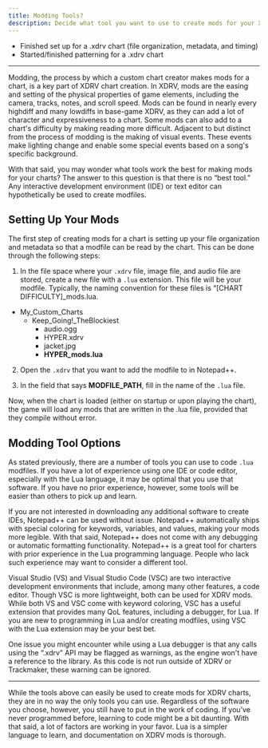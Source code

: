 ```yaml
---
title: Modding Tools?
description: Decide what tool you want to use to create mods for your XDRV chart.
---
```


<Aside type="note" title="Recommended Precursors:">

- Finished set up for a .xdrv chart (file organization, metadata, and timing)
- Started/finished patterning for a .xdrv chart

</Aside>

---
 
Modding, the process by which a custom chart creator makes mods for a chart, is a key part of XDRV chart creation. In XDRV, mods are the easing and setting of the physical properties of game elements, including the camera, tracks, notes, and scroll speed. Mods can be found in nearly every highdiff and many lowdiffs in base-game XDRV, as they can add a lot of character and expressiveness to a chart. Some mods can also add to a chart's difficulty by making reading more difficult. Adjacent to but distinct from the process of modding is the making of visual events. These events make lighting change and enable some special events based on a song's specific background.

With that said, you may wonder what tools work the best for making mods for your charts? The answer to this question is that there is no “best tool.” Any interactive development environment (IDE) or text editor can hypothetically be used to create modfiles.

## Setting Up Your Mods

The first step of creating mods for a chart is setting up your file organization and metadata so that a modfile can be read by the chart. This can be done through the following steps:

<Steps>

1. In the file space where your `.xdrv` file, image file, and audio file are stored, create a new file with a `.lua` extension. This file will be your modfile. Typically, the naming convention for these files is “[CHART DIFFICULTY]_mods.lua.

</Steps>

<FileTree>

- My_Custom_Charts
	- Keep_Going!_TheBlockiest 
		- audio.ogg
		- HYPER.xdrv
		- jacket.jpg
		- **HYPER_mods.lua**

</FileTree>

<Steps>

2. Open the `.xdrv` that you want to add the modfile to in Notepad++.

3. In the field that says **MODFILE_PATH**, fill in the name of the `.lua` file.

</Steps>
	
Now, when the chart is loaded (either on startup or upon playing the chart), the game will load any mods that are written in the .lua file, provided that they compile without error.

## Modding Tool Options

As stated previously, there are a number of tools you can use to code `.lua` modfiles. If you have a lot of experience using one IDE or code editor, especially with the Lua language, it may be optimal that you use that software. If you have no prior experience, however, some tools will be easier than others to pick up and learn.

<Card title = "Notepad++" icon="laptop">

If you are not interested in downloading any additional software to create IDEs, Notepad++ can be used without issue. Notepad++ automatically ships with special coloring for keywords, variables, and values, making your mods more legible. With that said, Notepad++ does not come with any debugging or automatic formatting functionality. Notepad++ is a great tool for charters with prior experience in the Lua programming language. People who lack such experience may want to consider a different tool.

</Card>
<Card title = "Visual Studio / Visual Studio Code" icon="laptop">

Visual Studio (VS) and Visual Studio Code (VSC) are two interactive development environments that include, among many other features, a code editor. Though VSC is more lightweight, both can be used for XDRV mods. While both VS and VSC come with keyword coloring, VSC has a useful extension that provides many QoL features, including a debugger, for Lua. If you are new to programming in Lua and/or creating modfiles, using VSC with the Lua extension may be your best bet.

</Card>

<Aside type="caution" name="Debugger Warnings">

One issue you might encounter while using a Lua debugger is that any calls using the “.xdrv” API may be flagged as warnings, as the engine won't have a reference to the library. As this code is not run outside of XDRV or Trackmaker, these warning can be ignored.

</Aside>

---

While the tools above can easily be used to create mods for XDRV charts, they are in no way the only tools you can use. Regardless of the software you choose, however, you still have to put in the work of coding. If you’ve never programmed before, learning to code might be a bit daunting. With that said, a lot of factors are working in your favor. Lua is a simpler language to learn, and documentation on XDRV mods is thorough.